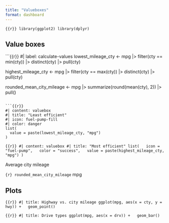 ```yaml
---
title: "Valueboxes"
format: dashboard
---
```


```{{r}}
library(ggplot2)
library(dplyr)
```

## Value boxes {height="25%"}

```{{r}}
#| label: calculate-values
lowest_mileage_cty <- mpg |>
  filter(cty == min(cty)) |>
  distinct(cty) |>
  pull(cty)

highest_mileage_cty <- mpg |>
  filter(cty == max(cty)) |>
  distinct(cty) |>
  pull(cty)
  
rounded_mean_city_mileage <- mpg |>
  summarize(round(mean(cty), 2)) |>
  pull()
```

```{{r}}
#| content: valuebox
#| title: "Least efficient"
#| icon: fuel-pump-fill
#| color: danger
list(
  value = paste(lowest_mileage_cty, "mpg")
)
```

```{{r}}
#| content: valuebox
#| title: "Most efficient"
list(
  icon = "fuel-pump",
  color = "success",
  value = paste(highest_mileage_cty, "mpg")
)
```

::: {.valuebox icon="fuel-pump" color="secondary"}
Average city mileage

`{r} rounded_mean_city_mileage` mpg
:::

## Plots {height="75%"}

```{{r}}
#| title: Highway vs. city mileage
ggplot(mpg, aes(x = cty, y = hwy)) +
  geom_point()
```

```{{r}}
#| title: Drive types
ggplot(mpg, aes(x = drv)) +
  geom_bar()
```
